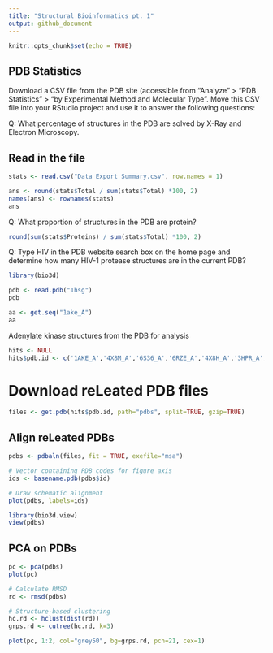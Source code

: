 ```yaml
---
title: "Structural Bioinformatics pt. 1"
output: github_document
---
```


```r
knitr::opts_chunk$set(echo = TRUE)
```

## PDB Statistics
Download a CSV file from the PDB site (accessible from “Analyze” > “PDB Statistics” > “by Experimental Method and Molecular Type”. Move this CSV file into your RStudio project and use it to answer the following questions:

Q: What percentage of structures in the PDB are solved by X-Ray and Electron Microscopy.

## Read in the file

```r
stats <- read.csv("Data Export Summary.csv", row.names = 1)
```

```r
ans <- round(stats$Total / sum(stats$Total) *100, 2)
names(ans) <- rownames(stats)
ans
```

Q: What proportion of structures in the PDB are protein?

```r
round(sum(stats$Proteins) / sum(stats$Total) *100, 2)
```

Q: Type HIV in the PDB website search box on the home page and determine how many HIV-1 protease structures are in the current PDB?

```r
library(bio3d)

pdb <- read.pdb("1hsg")
pdb
```

```r
aa <- get.seq("1ake_A")
aa
```

Adenylate kinase structures from the PDB for analysis

```r
hits <- NULL
hits$pdb.id <- c('1AKE_A','4X8M_A','6S36_A','6RZE_A','4X8H_A','3HPR_A','1E4V_A','5EJE_A','1E4Y_A','3X2S_A','6HAP_A','6HAM_A','4K46_A','4NP6_A','3GMT_A','4PZL_A')
```

# Download reLeated PDB files
```r
files <- get.pdb(hits$pdb.id, path="pdbs", split=TRUE, gzip=TRUE)
```

## Align reLeated PDBs
```r
pdbs <- pdbaln(files, fit = TRUE, exefile="msa")
```
```r
# Vector containing PDB codes for figure axis
ids <- basename.pdb(pdbs$id)

# Draw schematic alignment
plot(pdbs, labels=ids)
```

```r
library(bio3d.view)
view(pdbs)
```

## PCA on PDBs
```r
pc <- pca(pdbs)
plot(pc)
```

```r
# Calculate RMSD
rd <- rmsd(pdbs)

# Structure-based clustering
hc.rd <- hclust(dist(rd))
grps.rd <- cutree(hc.rd, k=3)
```

```r
plot(pc, 1:2, col="grey50", bg=grps.rd, pch=21, cex=1)
```

